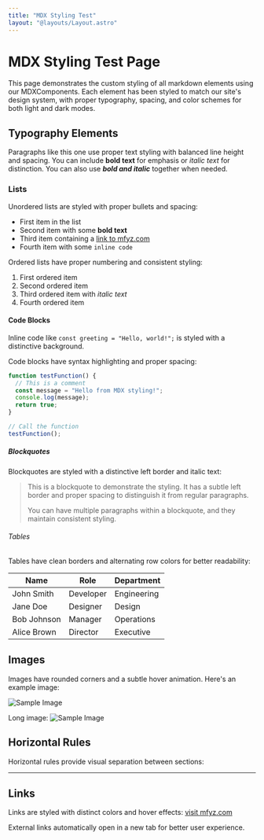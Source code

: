 ```yaml
---
title: "MDX Styling Test"
layout: "@layouts/Layout.astro"
---
```


# MDX Styling Test Page

This page demonstrates the custom styling of all markdown elements using our MDXComponents. Each element has been styled to match our site's design system, with proper typography, spacing, and color schemes for both light and dark modes.

## Typography Elements

Paragraphs like this one use proper text styling with balanced line height and spacing. You can include **bold text** for emphasis or *italic text* for distinction. You can also use ***bold and italic*** together when needed.

### Lists

Unordered lists are styled with proper bullets and spacing:

- First item in the list
- Second item with some **bold text**
- Third item containing a [link to mfyz.com](https://mfyz.com)
- Fourth item with some `inline code`

Ordered lists have proper numbering and consistent styling:

1. First ordered item
2. Second ordered item
3. Third ordered item with *italic text*
4. Fourth ordered item

#### Code Blocks

Inline code like `const greeting = "Hello, world!";` is styled with a distinctive background.

Code blocks have syntax highlighting and proper spacing:

```javascript
function testFunction() {
  // This is a comment
  const message = "Hello from MDX styling!";
  console.log(message);
  return true;
}

// Call the function
testFunction();
```

##### Blockquotes

Blockquotes are styled with a distinctive left border and italic text:

> This is a blockquote to demonstrate the styling. It has a subtle left border and proper spacing to distinguish it from regular paragraphs.
>
> You can have multiple paragraphs within a blockquote, and they maintain consistent styling.

###### Tables

Tables have clean borders and alternating row colors for better readability:

| Name | Role | Department |
|------|------|------------|
| John Smith | Developer | Engineering |
| Jane Doe | Designer | Design |
| Bob Johnson | Manager | Operations |
| Alice Brown | Director | Executive |

## Images

Images have rounded corners and a subtle hover animation. Here's an example image:

![Sample Image](https://picsum.photos/800/400)

Long image:
![Sample Image](https://picsum.photos/300/1000)

## Horizontal Rules

Horizontal rules provide visual separation between sections:

---

## Links

Links are styled with distinct colors and hover effects: [visit mfyz.com](https://mfyz.com)

External links automatically open in a new tab for better user experience.
